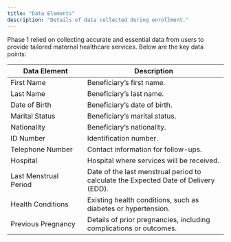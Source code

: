 ```yaml
---
title: "Data Elements"
description: "Details of data collected during enrollment."
---
```


Phase 1 relied on collecting accurate and essential data from users to provide tailored maternal healthcare services. Below are the key data points:


| Data Element           | Description                               |
|------------------------|-------------------------------------------|
| First Name             | Beneficiary’s first name.                |
| Last Name              | Beneficiary’s last name.                 |
| Date of Birth          | Beneficiary’s date of birth.             |
| Marital Status         | Beneficiary’s marital status.            |
| Nationality            | Beneficiary’s nationality.               |
| ID Number              | Identification number.                   |
| Telephone Number       | Contact information for follow-ups.      |
| Hospital               | Hospital where services will be received.|
| Last Menstrual Period  | Date of the last menstrual period to calculate the Expected Date of Delivery (EDD). |
| Health Conditions      | Existing health conditions, such as diabetes or hypertension. |
| Previous Pregnancy     | Details of prior pregnancies, including complications or outcomes. |

